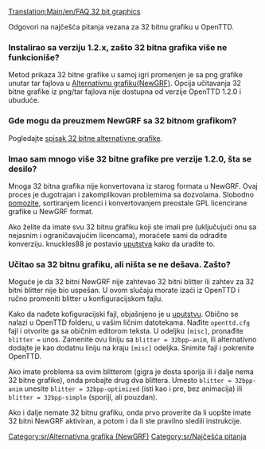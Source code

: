 [[Translation:Main/en/FAQ 32 bit graphics]]{{en/-}}{{sr/Najčešća pitanja meni}}
{{en/Feature|1.2}}

Odgovori na najčešća pitanja vezana za 32 bitnu grafiku u OpenTTD.

===Instalirao sa verziju 1.2.x, zašto 32 bitna grafika više ne funkcioniše?===

Metod prikaza 32 bitne grafike u samoj igri promenjen je sa png grafike unutar tar fajlova u [[Main/sr/Alternativna Grafika (NewGRF)|Alternativnu grafiku(NewGRF)]]. Opcija učitavanja 32 bitne grafike iz png/tar fajlova nije dostupna od verzije OpenTTD 1.2.0 i ubuduće.

===Gde mogu da preuzmem NewGRF sa 32 bitnom grafikom?===

Pogledajte [[Main/sr/Spisak 32 bitne alternativne grafike|spisak 32 bitne alternativne grafike]].

===Imao sam mnogo više 32 bitne grafike pre verzije 1.2.0, šta se desilo?===

Mnoga 32 bitna grafika nije konvertovana iz starog formata u NewGRF. Ovaj proces je dugotrajan i zakomplikovan problemima sa dozvolama. Slobodno [http://www.tt-forums.net/viewforum.php?f=36 pomozite], sortiranjem licenci i konvertovanjem preostale GPL licencirane grafike u NewGRF format.

Ako želite da imate svu 32 bitnu grafiku koji ste imali pre (uključujući onu sa nejasnim i ograničavajućim licencama), moraćete sami da odradite konverziju. knuckles88 je postavio [http://www.tt-forums.net/viewtopic.php?p=1026754#p1026754 uputstva] kako da uradite to.

===Učitao sa 32 bitnu grafiku, ali ništa se ne dešava. Zašto?===

Moguće je da 32 bitni NewGRF nije zahtevao 32 bitni blitter ili zahtev za 32 bitni blitter nije bio uspešan. U ovom slučaju morate izaći iz OpenTTD i ručno promeniti blitter u konfiguracijskom fajlu.

Kako da nađete kofiguracijski fajl, objašnjeno je u [[Main/en/Readme.txt|uputstvu]]. Obično se nalazi u OpenTTD folderu, u vašim ličnim datotekama. Nađite <code>openttd.cfg</code> fajl i otvorite ga sa običnim editorom teksta. U odeljku <code>[misc]</code>, pronađite <code>blitter =</code> unos. Zamenite ovu liniju sa <code>blitter = 32bpp-anim</code>, ili alternativno dodajte je kao dodatnu liniju na kraju <code>[misc]</code> odeljka. Snimite fajl i pokrenite OpenTTD.

Ako imate problema sa ovim blitterom (gigra je dosta sporija ili i dalje nema 32 bitne grafike), onda probajte drug dva blittera. Umesto <code>blitter = 32bpp-anim</code> unesite <code>blitter = 32bpp-optimized</code> (isti kao i pre, bez animacija) ili <code>blitter = 32bpp-simple</code> (sporiji, ali pouzdan).

Ako i dalje nemate 32 bitnu grafiku, onda prvo proverite da li uopšte imate 32 bitni NewGRF aktiviran, a potom i da li ste pravilno sledili instrukcije.





[[Category:sr/Alternativna grafika (NewGRF)]]
[[Category:sr/Najčešća pitanja]]